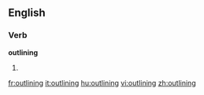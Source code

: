 ==English==

===Verb===
'''outlining'''

# {{present participle of|[[outline]]}}

[[fr:outlining]]
[[it:outlining]]
[[hu:outlining]]
[[vi:outlining]]
[[zh:outlining]]